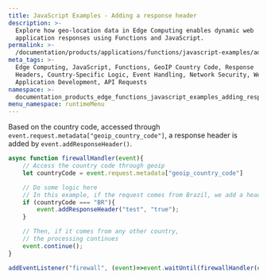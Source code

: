 ```yaml
---
title: JavaScript Examples - Adding a response header
description: >-
  Explore how geo-location data in Edge Computing enables dynamic web
  application responses using Functions and JavaScript.
permalink: >-
  /documentation/products/applications/functions/javascript-examples/adding-response-header/
meta_tags: >-
  Edge Computing, JavaScript, Functions, GeoIP Country Code, Response
  Headers, Country-Specific Logic, Event Handling, Network Security, Web
  Application Development, API Requests
namespace: >-
  documentation_products_edge_functions_javascript_examples_adding_response_header
menu_namespace: runtimeMenu
---
```


Based on the country code, accessed through `event.request.metadata["geoip_country_code"]`, a response header is added by `event.addResponseHeader()`.

```js
async function firewallHandler(event){
    // Access the country code through geoip
    let countryCode = event.request.metadata["geoip_country_code"]

    // Do some logic here
    // In this example, if the request comes from Brazil, we add a header to the response
    if (countryCode === "BR"){
        event.addResponseHeader("test", "true");
    }

    // Then, if it comes from any other country,
    // the processing continues
    event.continue();
}

addEventListener("firewall", (event)=>event.waitUntil(firewallHandler(event)));
```




